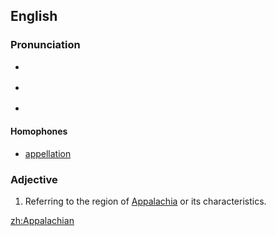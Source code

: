 ==English==

===Pronunciation===
*{{a|US}} {{IPA|/ˌæpəˈleɪtʃǝn/}}
*{{a|US}} {{IPA|/ˌæpəˈlætʃǝn/}}
*{{a|US}} {{IPA|/ˌæpəˈleɪʃǝn/}}
*:{{audio|en-us-Appalachian.ogg|Audio (US)}}
*:{{rhymes|eɪʃǝn}}

====Homophones====
*[[appellation]]

===Adjective===
{{en-adj}}

# Referring to the region of [[Appalachia]] or its characteristics.

[[zh:Appalachian]]